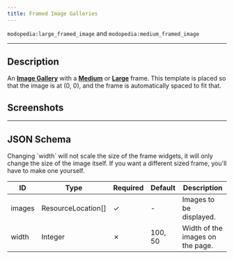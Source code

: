 ```yaml
---
title: Framed Image Galleries
---
```

`modopedia:large_framed_image` and `modopedia:medium_framed_image`

---

## Description
An **[Image Gallery](../page_components/image-gallery)** with a **[Medium](../page_components/medium-frame)** or **[Large](../page_components/large-frame)** frame. This template is placed so that the image is at (0, 0), and the frame is automatically spaced to fit that.

## Screenshots
<Asset location="modopedia:templates/framed_image" width={580} height={364} />

---

## JSON Schema

<Callout variant="warning">
    Changing `width` will not scale the size of the frame widgets, it will only change the size of the image itself. If you want a different sized frame, you'll have to make one yourself.
</Callout>

| ID     | Type               | Required | Default | Description                      |
|--------|--------------------|----------|---------|----------------------------------|
| images | ResourceLocation[] | &check;  | -       | Images to be displayed.          |
| width  | Integer            | &cross;  | 100, 50 | Width of the images on the page. |
